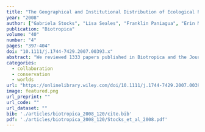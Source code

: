 ```yaml
---
title: "The Geographical and Institutional Distribution of Ecological Research in the Tropics: The Geography of Tropical Ecology"
year: "2008"
author: ["Gabriela Stocks", "Lisa Seales", "Franklin Paniagua", "Erin Maehr", "Emilio M. Bruna"]
publication: "Biotropica"
volume: "40"
number: "4"
pages: "397-404"
doi: "10.1111/j.1744-7429.2007.00393.x"
abstract: "We reviewed 1333 papers published in Biotropica and the Journal of Tropical Ecology from 1995 to 2004. Only 62 percent of tropical countries were represented in our survey, with 62 percent of the publications based on research conducted in only ten countries. Sixty-two percent of papers had lead authors that were based at institutions outside the country where the research was conducted. Cross-national collaboration was limited, accounting for only 28 percent of papers with multiple authors. To evaluate if our choice of focal journals could have biased our results, we also reviewed 652 papers published in Ecology, Oecologia, Conservation Biology, and Biological Conservation for five randomly selected years from the same time period. While some differences in authorship and the geographic distribution of research existed, the results from these journals generally mirrored patterns observed in the two focal ones—almost 54 percent of publications were based on research conducted in only ten countries, and most studies had lead authors from a developed country. The results of our review suggest that the geographical distribution of research in the tropics is unequal, and that some important regions remain understudied. The results also suggest a need for a greater focus on establishing collaborative relationships with scientists from tropical countries."
categories: 
  - collaboration
  - conservation
  - worlds
url: "https://onlinelibrary.wiley.com/doi/10.1111/j.1744-7429.2007.00393.x"
image: featured.png
url_preprint: ""
url_code: ""
url_dataset: ""
bib: './articles/biotropica_2008_120/cite.bib'
pdf: './articles/biotropica_2008_120/Stocks_et_al_2008.pdf'
---
```

